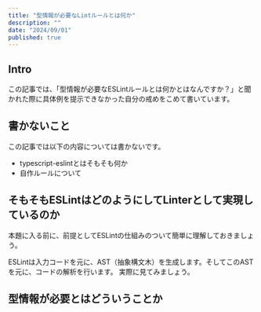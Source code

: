 ```yaml
---
title: "型情報が必要なLintルールとは何か"
description: ""
date: "2024/09/01"
published: true
---
```


## Intro

この記事では、「型情報が必要なESLintルールとは何かとはなんですか？」と聞かれた際に具体例を提示できなかった自分の戒めをこめて書いています。

## 書かないこと

この記事では以下の内容については書かないです。

- typescript-eslintとはそもそも何か
- 自作ルールについて

## そもそもESLintはどのようにしてLinterとして実現しているのか

本題に入る前に、前提としてESLintの仕組みのついて簡単に理解しておきましょう。

ESLintは入力コードを元に、AST（抽象構文木）を生成します。そしてこのASTを元に、コードの解析を行います。
実際に見てみましょう。

## 型情報が必要とはどういうことか




## 
